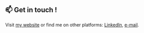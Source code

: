 ## 📫 Get in touch !

Visit [my website](farouq.io) or find me on other platforms: [LinkedIn](https://www.linkedin.com/in/farouqb/), [e-mail](farouqb@hotmail.com).
